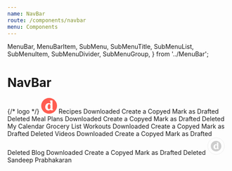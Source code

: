 ```yaml
---
name: NavBar
route: /components/navbar
menu: Components
---
```


  MenuBar,
  MenuBarItem,
  SubMenu,
  SubMenuTitle,
  SubMenuList,
  SubMenuItem,
  SubMenuDivider,
  SubMenuGroup,
} from '../MenuBar';

# NavBar

<Playground>
  <MenuBar>
    {/* logo */}
    <MenuBarItem>
      <svg width="36" height="36" viewBox="0 0 36 36" fill="none" xmlns="http://www.w3.org/2000/svg" className="mob-brand-logo"><path className="brandLogo" d="M17.9998 0C8.05877 0 0 8.05846 0 18C0 27.9407 8.05877 36 17.9998 36C27.9408 36 35.9996 27.9407 35.9996 18C36 8.05846 27.9412 0 17.9998 0ZM26.8768 28.2238H22.3923C21.6297 28.2238 21.0116 27.6012 21.0116 26.8329V26.1309C20.1025 27.3623 18.6053 28.718 16.2313 28.718C12.6738 28.718 9.12283 25.8437 9.12283 20.6019C9.12283 14.8487 13.161 11.6266 16.9541 11.6266C18.9428 11.6266 20.2621 12.5246 21.0116 13.6631V8.98466C21.0116 8.22046 20.6156 7.80522 19.8137 7.80522V6.04077L24.1935 5.57154C24.9872 5.48644 25.6789 6.11318 25.6789 6.91748V12.3205H25.6793L25.6789 25.2795C25.6789 26.0441 26.0749 26.459 26.8768 26.459V28.2238Z" fill="#FF5D51"></path><path className="brandLogo" d="M21.0111 18.223L21.0001 18.0405C21.0001 15.7013 19.7446 14.1156 18.2984 14.1156C16.4722 14.1156 14.689 16.245 14.689 20.6661C14.689 23.6137 15.8786 25.5324 17.6774 25.5324C19.3482 25.5324 20.3885 24.4335 21.0119 23.3682V20.833H21.0115L21.0111 18.223Z" fill="#FF5D51"></path></svg>
    </MenuBarItem>
    <SubMenu>
      <SubMenuTitle>Recipes</SubMenuTitle>
      <SubMenuList>
        <SubMenuItem>Downloaded</SubMenuItem>
        <SubMenuItem>Create a Copyed</SubMenuItem>
        <SubMenuItem>Mark as Drafted</SubMenuItem>
        <SubMenuItem>Deleted</SubMenuItem>
      </SubMenuList>
    </SubMenu>
    <SubMenu>
      <SubMenuTitle>Meal Plans</SubMenuTitle>
      <SubMenuList>
        <SubMenuItem>Downloaded</SubMenuItem>
        <SubMenuItem>Create a Copyed</SubMenuItem>
        <SubMenuItem>Mark as Drafted</SubMenuItem>
        <SubMenuItem>Deleted</SubMenuItem>
      </SubMenuList>
    </SubMenu>
    <MenuBarItem>My Calendar</MenuBarItem>
    <MenuBarItem>Grocery List</MenuBarItem>
    <SubMenu>
      <SubMenuTitle>Workouts</SubMenuTitle>
      <SubMenuList>
        <SubMenuItem>Downloaded</SubMenuItem>
        <SubMenuItem>Create a Copyed</SubMenuItem>
        <SubMenuItem>Mark as Drafted</SubMenuItem>
        <SubMenuItem>Deleted</SubMenuItem>
      </SubMenuList>
    </SubMenu>
    <SubMenu>
      <SubMenuTitle>Videos</SubMenuTitle>
      <SubMenuList>
        <SubMenuItem>Downloaded</SubMenuItem>
        <SubMenuItem>Create a Copyed</SubMenuItem>
        <SubMenuItem>Mark as Drafted</SubMenuItem>
        <SubMenuItem>Deleted</SubMenuItem>
      </SubMenuList>
    </SubMenu>
    <SubMenu>
      <SubMenuTitle>Blog</SubMenuTitle>
      <SubMenuList>
        <SubMenuItem>Downloaded</SubMenuItem>
        <SubMenuItem>Create a Copyed</SubMenuItem>
        <SubMenuItem>Mark as Drafted</SubMenuItem>
        <SubMenuItem>Deleted</SubMenuItem>
      </SubMenuList>
    </SubMenu>
    <Divider orientation="vertical" />
    <MenuBarItem>
      <Box mx=".6rem">
        <svg width="40" height="40" viewBox="0 0 40 40" fill="none" xmlns="http://www.w3.org/2000/svg"><circle cx="20" cy="20" r="19" stroke="#EEEEEE" strokeWidth="2"></circle><g opacity="0.4"><path d="M20 8C13.3726 8 8 13.3723 8 20C8 26.6272 13.3726 32 20 32C26.6274 32 32 26.6272 32 20C32.0003 13.3723 26.6277 8 20 8ZM25.918 26.8159H22.9283C22.42 26.8159 22.0079 26.4008 22.0079 25.8886V25.4206C21.4019 26.2415 20.4036 27.1453 18.821 27.1453C16.4493 27.1453 14.082 25.2291 14.082 21.7346C14.082 17.8991 16.7741 15.7511 19.3029 15.7511C20.6287 15.7511 21.5082 16.3497 22.0079 17.1088V13.9898C22.0079 13.4803 21.7439 13.2035 21.2093 13.2035V12.0272L24.1292 11.7144C24.6583 11.6576 25.1195 12.0755 25.1195 12.6117V24.853C25.1195 25.3628 25.3835 25.6393 25.918 25.6393V26.8159Z" fill="#888888"></path><path d="M22.0076 20.1486L22.0002 20.027C22.0002 18.4675 21.1632 17.4104 20.1991 17.4104C18.9816 17.4104 17.7928 18.83 17.7928 21.7774C17.7928 23.7424 18.5859 25.0216 19.7851 25.0216C20.8989 25.0216 21.5925 24.289 22.0081 23.5788L22.0076 20.1486Z" fill="#888888"></path></g></svg>
      </Box>
      <Box>Sandeep Prabhakaran</Box>
    </MenuBarItem>
  </MenuBar>
</Playground>